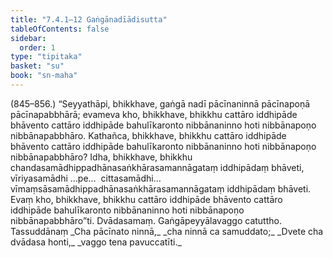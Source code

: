 ```yaml
---
title: "7.4.1–12 Gaṅgānadīādisutta"
tableOfContents: false
sidebar:
  order: 1
type: "tipitaka"
basket: "su"
book: "sn-maha"
---
```



<DynamicBreadcrumb />

<Paragraph type="center" book="sn-maha">
(845–856.)
</Paragraph>

<Paragraph number="1526" book="sn-maha">
“Seyyathāpi, bhikkhave, gaṅgā nadī pācīnaninnā pācīnapoṇā pācīnapabbhārā; evameva kho, bhikkhave, bhikkhu cattāro iddhipāde bhāvento cattāro iddhipāde bahulīkaronto nibbānaninno hoti nibbānapoṇo nibbānapabbhāro. Kathañca, bhikkhave, bhikkhu cattāro iddhipāde bhāvento cattāro iddhipāde bahulīkaronto nibbānaninno hoti nibbānapoṇo nibbānapabbhāro? Idha, bhikkhave, bhikkhu chandasamādhippadhānasaṅkhārasamannāgataṃ iddhipādaṃ bhāveti, vīriyasamādhi …pe…  cittasamādhi…  vīmaṃsāsamādhippadhānasaṅkhārasamannāgataṃ iddhipādaṃ bhāveti.
</Paragraph>

<Paragraph number="1527" book="sn-maha">
Evaṃ kho, bhikkhave, bhikkhu cattāro iddhipāde bhāvento cattāro iddhipāde bahulīkaronto nibbānaninno hoti nibbānapoṇo nibbānapabbhāro”ti.

</Paragraph>

<Paragraph number="1528" type="center" book="sn-maha">
Dvādasamaṃ.



</Paragraph>

<Paragraph number="1529" type="center" book="sn-maha">
Gaṅgāpeyyālavaggo catuttho.



</Paragraph>

<Paragraph number="1530" type="center" book="sn-maha">
Tassuddānaṃ


</Paragraph>

<Paragraph number="1531" type="verses" book="sn-maha">
_Cha pācīnato ninnā,_  
_cha ninnā ca samuddato;_  
_Dvete cha dvādasa honti,_  
_vaggo tena pavuccatīti._
</Paragraph>